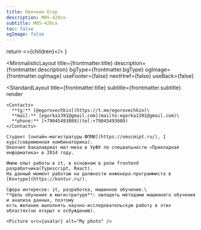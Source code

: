 ```yaml
---
title: Овечкин Егор
description: М05-420ск
subtitle: М05-420ск
toc: false
ogImage: false
---
```



  return <>{children}</>
}

<MinimalisticLayout
  title={frontmatter.title}
  description={frontmatter.description}
  bgType={frontmatter.bgType}
  ogImage={frontmatter.ogImage}
  useFooter={false}
  nextHref={false}
  useBack={false}
>
  <StandardLayout
    title={frontmatter.title}
    subtitle={frontmatter.subtitle}
    render
  >

    <Contacts>
      **tg:** [@egorovechkin](https://t.me/egorovechkin)\
      **mail:** [egorka1391@gmail.com](mailto:egorka1391@gmail.com)\
      **phone:** [+79045493089](tel:+79045493089)
    </Contacts>

    Студент [онлайн-магистратуры ФПМИ](https://omscmipt.ru/), 1 курс(современная комбинаторика).
    Окончил бакалавриат мат-меха в УрФУ по специальности «Прикладная информатика» в 2014 году.

    Имею опыт работы в it, в основном в роли frontend разработчика(Typescript, React).
    На данный момент работаю на должности инженера-программиста в [Контуре](https://kontur.ru/).

    Сфера интересов: it, разработка, машинное обучение.\
    **Цель обучения в магистратуре**: овладеть методами машинного обучения и анализа данных, поэтому
    есть желание выполнять научно-исследовательскую работу в этих областях(но открыт к осбуждению).

    <Picture src={avatar} alt="My photo" />

  </StandardLayout>
</MinimalisticLayout>
